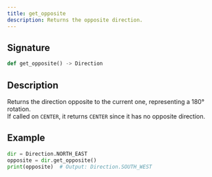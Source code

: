 ```yaml
---
title: get_opposite
description: Returns the opposite direction.
---
```


## Signature

```py
def get_opposite() -> Direction
```

## Description

Returns the direction opposite to the current one, representing a 180° rotation.  
If called on `CENTER`, it returns `CENTER` since it has no opposite direction.

## Example

```py
dir = Direction.NORTH_EAST
opposite = dir.get_opposite()
print(opposite)  # Output: Direction.SOUTH_WEST
```
